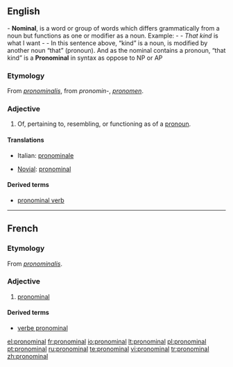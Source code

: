 ==English==
- '''Nominal''', is a word or group of words which differs grammatically from a noun but functions as one or modifier as a noun. Example:    
-    
- ''That kind'' is what I want    
-    
- In this sentence above, “kind” is a noun, is modified by another noun “that” (pronoun). And as the nominal contains a pronoun, “that kind” is a '''Pronominal''' in syntax as oppose to NP or AP 


===Etymology===
From {{LL.}} ''[[pronominalis]]'', from {{etyl|la}} ''pronomin-'', ''[[pronomen]]''.

===Adjective===
{{en-adj}}

# Of, pertaining to, resembling, or functioning as of a [[pronoun]].

====Translations====
{{top}}
* Italian: [[pronominale]]
{{mid}}
* [[Novial]]: [[pronominal]]
{{bottom}}

====Derived terms====
* [[pronominal verb]]

----

==French==

===Etymology===
From {{LL.}} ''[[pronominalis]]''.

===Adjective===
{{fr-adj|mp=pronominaux}}

# [[#English|pronominal]]

====Derived terms====
* [[verbe pronominal]]

[[el:pronominal]]
[[fr:pronominal]]
[[io:pronominal]]
[[lt:pronominal]]
[[pl:pronominal]]
[[pt:pronominal]]
[[ru:pronominal]]
[[te:pronominal]]
[[vi:pronominal]]
[[tr:pronominal]]
[[zh:pronominal]]